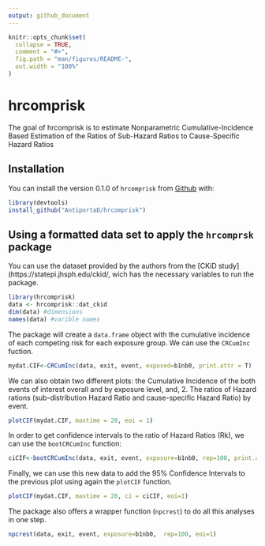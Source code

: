 ```yaml
---
output: github_document
---
```


<!-- README.md is generated from README.Rmd. Please edit that file -->

```r
knitr::opts_chunk$set(
  collapse = TRUE,
  comment = "#>",
  fig.path = "man/figures/README-",
  out.width = "100%"
)
```

# hrcomprisk

<!-- badges: start -->
<!-- badges: end -->

The goal of hrcomprisk is to estimate Nonparametric Cumulative-Incidence Based Estimation of the Ratios of Sub-Hazard Ratios to Cause-Specific Hazard Ratios

## Installation

You can install the version 0.1.0 of `hrcomprisk` from [Github](https://github.com) with:

``` r
library(devtools)
install_github("AntiportaD/hrcomprisk")
```

## Using a formatted data set to apply the `hrcomprsk` package

You can use the dataset provided by the authors from the [CKiD study](https://statepi.jhsph.edu/ckid/, wich has the necessary variables to run the package.

```r
library(hrcomprisk)
data <- hrcomprisk::dat_ckid
dim(data) #dimensions
names(data) #varible names
```

The package will create a `data.frame` object with the cumulative incidence of each competing risk for each exposure group. We can use the `CRCumInc` fuction.

```r
mydat.CIF<-CRCumInc(data, exit, event, exposed=b1nb0, print.attr = T)
```

We can also obtain two different plots: the Cumulative Incidence of the both events of interest overall and by exposure level, and, 2. The ratios of Hazard rations (sub-distribution Hazard Ratio and cause-specific Hazard Ratio) by event.

```r
plotCIF(mydat.CIF, maxtime = 20, eoi = 1)
```

In order to get confidence intervals to the ratio of Hazard Ratios (Rk), we can use the `bootCRCumInc` function:
```r
ciCIF<-bootCRCumInc(data, exit, event, exposure=b1nb0, rep=100, print.attr = T)
```

Finally, we can use this new data to add the 95% Confidence Intervals to the previous plot using again the `plotCIF` function.

```r
plotCIF(mydat.CIF, maxtime = 20, ci = ciCIF, eoi=1)
```

The package also offers a wrapper function (`npcrest`) to do all this analyses in one step.

```r
npcrest(data, exit, event, exposure=b1nb0,  rep=100, eoi=1)
```
